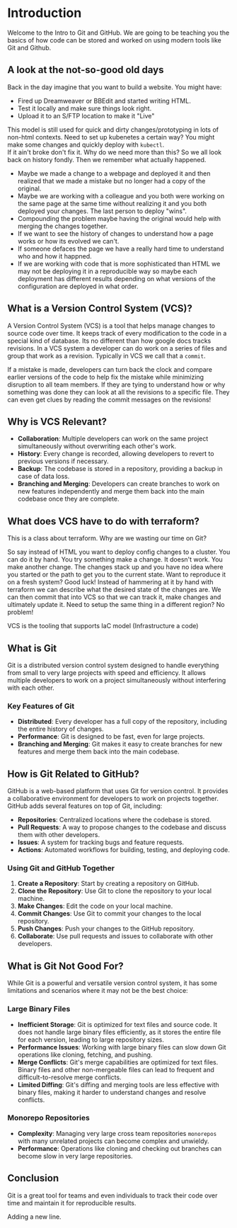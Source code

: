 # Introduction
 
Welcome to the Intro to Git and GitHub.  We are going to be teaching you the basics of how code can be stored and worked on using modern tools like Git and Github.

## A look at the not-so-good old days
Back in the day imagine that you want to build a website.  You might have:
- Fired up Dreamweaver or BBEdit and started writing HTML. 
- Test it locally and make sure things look right.
- Upload it to an S/FTP location to make it "Live"

This model is still used for quick and dirty changes/prototyping in lots of non-html contexts. Need to set up kubenetes a certain way? You might make some changes and quickly deploy with `kubectl`.  
If it ain't broke don't fix it.  Why do we need more than this?  So we all look back on history fondly.  Then we remember what actually happened. 
- Maybe we made a change to a webpage and deployed it and then realized that we made a mistake but no longer had a copy of the original.  
- Maybe we are working with a colleague and you both were working on the same page at the same time without realizing it and you both deployed your changes.  The last person to deploy "wins". 
- Compounding the problem maybe having the original would help with merging the changes together.  
- If we want to see the history of changes to understand how a page works or how its evolved we can't.
- If someone defaces the page we have a really hard time to understand who and how it happned.
- If we are working with code that is more sophisticated than HTML we may not be deploying it in a reproducible way so maybe each deployment has different results depending on what versions of the configuration are deployed in what order.  

## What is a Version Control System (VCS)?
A Version Control System (VCS) is a tool that helps manage changes to source code over time. It keeps track of every modification to the code in a special kind of database. Its no different than how google docs tracks revisions.
In a VCS system a developer can do work on a series of files and group that work as a revision.  Typically in VCS we call that a `commit`.

If a mistake is made, developers can turn back the clock and compare earlier versions of the code to help fix the mistake while minimizing disruption to all team members.  If they are tying to understand how or why something was done they can look at all the revisions to a specific file.  They can even get clues by reading the commit messages on the revisions!

## Why is VCS Relevant?

- **Collaboration**: Multiple developers can work on the same project simultaneously without overwriting each other's work.
- **History**: Every change is recorded, allowing developers to revert to previous versions if necessary.
- **Backup**: The codebase is stored in a repository, providing a backup in case of data loss.
- **Branching and Merging**: Developers can create branches to work on new features independently and merge them back into the main codebase once they are complete.

## What does VCS have to do with terraform? 
This is a class about terraform.  Why are we wasting our time on Git? 

So say instead of HTML you want to deploy config changes to a cluster.  You can do it by hand.  You try something make a change. It doesn't work. You make another change.  The changes stack up and you have no idea where you started or the path to get you to the current state. Want to reproduce it on a fresh system?  Good luck!
Instead of hammering at it by hand with terraform we can describe what the desired state of the changes are.  We can then commit that into VCS so that we can track it, make changes and ultimately update it. Need to setup the same thing in a different region?  No problem! 

VCS is the tooling that supports IaC model (Infrastructure a code)


## What is Git
Git is a distributed version control system designed to handle everything from small to very large projects with speed and efficiency. It allows multiple developers to work on a project simultaneously without interfering with each other.

### Key Features of Git

- **Distributed**: Every developer has a full copy of the repository, including the entire history of changes.
- **Performance**: Git is designed to be fast, even for large projects.
- **Branching and Merging**: Git makes it easy to create branches for new features and merge them back into the main codebase.

## How is Git Related to GitHub?

GitHub is a web-based platform that uses Git for version control. It provides a collaborative environment for developers to work on projects together. GitHub adds several features on top of Git, including:

- **Repositories**: Centralized locations where the codebase is stored.
- **Pull Requests**: A way to propose changes to the codebase and discuss them with other developers.
- **Issues**: A system for tracking bugs and feature requests.
- **Actions**: Automated workflows for building, testing, and deploying code.

### Using Git and GitHub Together

1. **Create a Repository**: Start by creating a repository on GitHub.
2. **Clone the Repository**: Use Git to clone the repository to your local machine.
3. **Make Changes**: Edit the code on your local machine.
4. **Commit Changes**: Use Git to commit your changes to the local repository.
5. **Push Changes**: Push your changes to the GitHub repository.
6. **Collaborate**: Use pull requests and issues to collaborate with other developers.

## What is Git Not Good For?

While Git is a powerful and versatile version control system, it has some limitations and scenarios where it may not be the best choice:

### Large Binary Files

- **Inefficient Storage**: Git is optimized for text files and source code. It does not handle large binary files efficiently, as it stores the entire file for each version, leading to large repository sizes.
- **Performance Issues**: Working with large binary files can slow down Git operations like cloning, fetching, and pushing.
- **Merge Conflicts**: Git's merge capabilities are optimized for text files. Binary files and other non-mergeable files can lead to frequent and difficult-to-resolve merge conflicts.
- **Limited Diffing**: Git's diffing and merging tools are less effective with binary files, making it harder to understand changes and resolve conflicts.

### Monorepo Repositories
- **Complexity**: Managing very large cross team repositories `monorepos` with many unrelated projects can become complex and unwieldy.
- **Performance**: Operations like cloning and checking out branches can become slow in very large repositories.

## Conclusion 
Git is a great tool for teams and even individuals to track their code over time and maintain it for reproducible results.

Adding a new line.